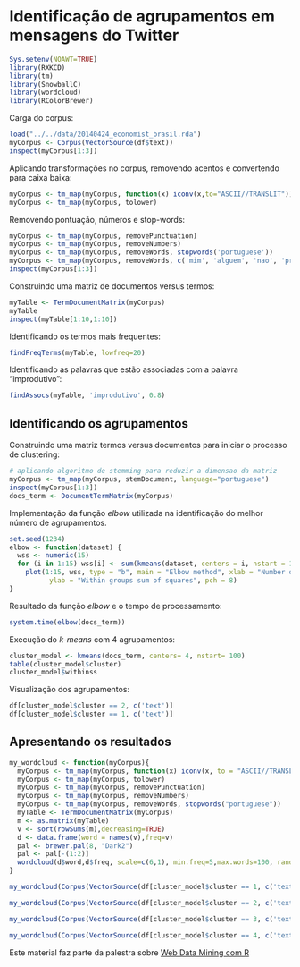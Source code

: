 Identificação de agrupamentos em mensagens do Twitter
========================================================


```r
Sys.setenv(NOAWT=TRUE)
library(RXKCD)
library(tm)
library(SnowballC)
library(wordcloud)
library(RColorBrewer)
```

Carga do corpus:

````r
load("../../data/20140424_economist_brasil.rda")
myCorpus <- Corpus(VectorSource(df$text))
inspect(myCorpus[1:3])
````

Aplicando transformações no corpus, removendo acentos e convertendo para caixa baixa:

````r
myCorpus <- tm_map(myCorpus, function(x) iconv(x,to="ASCII//TRANSLIT"))
myCorpus <- tm_map(myCorpus, tolower)
````

Removendo pontuação, números e stop-words: 

````r
myCorpus <- tm_map(myCorpus, removePunctuation)
myCorpus <- tm_map(myCorpus, removeNumbers)
myCorpus <- tm_map(myCorpus, removeWords, stopwords('portuguese'))
myCorpus <- tm_map(myCorpus, removeWords, c('mim', 'alguem', 'nao', 'pra'))
inspect(myCorpus[1:3])
````

Construindo uma matriz de documentos versus termos:

````r
myTable <- TermDocumentMatrix(myCorpus)
myTable
inspect(myTable[1:10,1:10])
````

Identificando os termos mais frequentes:

````r
findFreqTerms(myTable, lowfreq=20)
````

Identificando as palavras que estão associadas com a palavra "improdutivo":

````r
findAssocs(myTable, 'improdutivo', 0.8)
````

Identificando os agrupamentos
-----------------------------

Construindo uma matriz termos versus documentos para iniciar o processo de clustering:

````r
# aplicando algoritmo de stemming para reduzir a dimensao da matriz
myCorpus <- tm_map(myCorpus, stemDocument, language="portuguese")
inspect(myCorpus[1:3])
docs_term <- DocumentTermMatrix(myCorpus)
````

Implementação da função _elbow_ utilizada na identificação do melhor número de agrupamentos.

```r
set.seed(1234)
elbow <- function(dataset) {
  wss <- numeric(15)
  for (i in 1:15) wss[i] <- sum(kmeans(dataset, centers = i, nstart = 100)$withinss)
    plot(1:15, wss, type = "b", main = "Elbow method", xlab = "Number of Clusters",
          ylab = "Within groups sum of squares", pch = 8)
}
````

Resultado da função _elbow_ e o tempo de processamento:

```r
system.time(elbow(docs_term))
````

Execução do _k-means_ com 4 agrupamentos:

````r
cluster_model <- kmeans(docs_term, centers= 4, nstart= 100)
table(cluster_model$cluster)
cluster_model$withinss
````

Visualização dos agrupamentos:

````r
df[cluster_model$cluster == 2, c('text')]
df[cluster_model$cluster == 1, c('text')]
````

Apresentando os resultados
--------------------------

````r
my_wordcloud <- function(myCorpus){
  myCorpus <- tm_map(myCorpus, function(x) iconv(x, to = "ASCII//TRANSLIT"))
  myCorpus <- tm_map(myCorpus, tolower)
  myCorpus <- tm_map(myCorpus, removePunctuation)
  myCorpus <- tm_map(myCorpus, removeNumbers)
  myCorpus <- tm_map(myCorpus, removeWords, stopwords("portuguese"))
  myTable <- TermDocumentMatrix(myCorpus)
  m <- as.matrix(myTable)
  v <- sort(rowSums(m),decreasing=TRUE)
  d <- data.frame(word = names(v),freq=v)
  pal <- brewer.pal(8, "Dark2")
  pal <- pal[-(1:2)]
  wordcloud(d$word,d$freq, scale=c(6,1), min.freq=5,max.words=100, random.order=FALSE, colors=pal)
}
````


```r
my_wordcloud(Corpus(VectorSource(df[cluster_model$cluster == 1, c('text')])))
```

```r
my_wordcloud(Corpus(VectorSource(df[cluster_model$cluster == 2, c('text')])))
```

```r
my_wordcloud(Corpus(VectorSource(df[cluster_model$cluster == 3, c('text')])))
```

```r
my_wordcloud(Corpus(VectorSource(df[cluster_model$cluster == 4, c('text')])))
```

Este material faz parte da palestra sobre [Web Data Mining com R](http://fbarth.net.br/materiais/webMiningR.html)